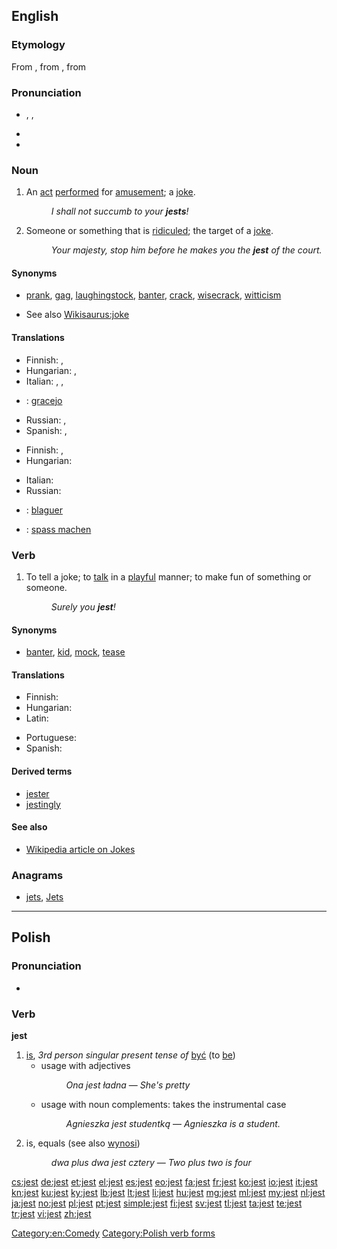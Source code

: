 ==English==

===Etymology===
From {{etyl|enm|en}} {{term|geste||lang=enm|idle tale}}, from  {{etyl|fro|en}} {{term|geste||lang=fro|acts, exploits}}, from {{etyl|la|en}} {{term|gesta||lang=la|acts, deeds}}

===Pronunciation===
* {{enPR|jĕst}}, {{IPA|/ʤest/}}, {{X-SAMPA|/dZest/}}
* {{audio|en-us-jest.ogg|Audio (US)}}
* {{rhymes|ɛst}}

===Noun===
{{en-noun}}

# {{archaic}} An [[act]] [[perform]]ed for [[amusement]]; a [[joke]].
#: ''I shall not succumb to your '''jests'''!''
# {{obsolete}} Someone or something that is [[ridicule]]d; the target of a [[joke]].
#: ''Your majesty, stop him before he makes you the '''jest''' of the court.''

====Synonyms====
* {{sense|joke}} [[prank]], [[gag]], [[laughingstock]], [[banter]], [[crack]], [[wisecrack]], [[witticism]]
* See also [[Wikisaurus:joke]]

====Translations====
{{trans-top|joke}}
* Finnish: {{t+|fi|pila}}, {{t+|fi|vitsi}}
* Hungarian: {{t+|hu|tréfa}}, {{t-|hu|tréfálkozás}}
* Italian: {{t+|it|scherzo}}, {{t+|it|barzelletta}}, {{t+|it|battuta|f}}
{{trans-mid}}
* {{ttbc|pt}}: [[gracejo]] {{m}}
* Russian: {{t+|ru|насмешка|f}}, {{t+|ru|острота|f}}
* Spanish: {{t+|es|broma|f}}, {{t+|es|chiste|m}}
{{trans-bottom}}

{{trans-top|target of a joke}}
* Finnish: {{t-|fi|naurunaihe}}, {{t+|fi|vitsi}}
* Hungarian: {{t-|hu|nevetség tárgya}}
{{trans-mid}}
* Italian: {{t-|it|oggetto di scherno}}
* Russian: {{t+|ru|посмешище|n}}
{{trans-bottom}}

{{checktrans-top}}
* {{ttbc|fr}}:  [[blaguer]]
* {{ttbc|de}}:  [[spass machen]]
{{trans-mid}}

{{trans-bottom}}

===Verb===
{{en-verb}}

# To tell a joke; to [[talk]] in a [[playful]] manner; to make fun of something or someone.  <!--transitive and intransitive-->
#: ''Surely you '''jest'''!''

====Synonyms====
* {{sense|to joke}} [[banter]], [[kid]], [[mock]], [[tease]]

====Translations====
{{trans-top|to tell a joke}}
* Finnish: {{t+|fi|vitsailla}}
* Hungarian: {{t+|hu|tréfálkozik}}
* Latin: {{t-|la|iocor}}
{{trans-mid}}
* Portuguese: {{t+|pt|gracejar}}
* Spanish: {{t+|es|bromear}}
{{trans-bottom}}

====Derived terms====
* [[jester]]
* [[jestingly]]

====See also====
* [http://en.wikipedia.org/wiki/Jest Wikipedia article on Jokes]

===Anagrams===
* [[jets#English|jets]], [[Jets#English|Jets]]

[[Category:en:Comedy]]

----

==Polish==

===Pronunciation===
* {{IPA|/jɛst/|lang=pl}}

===Verb===
'''jest'''

# [[is]], ''3rd person singular present tense of'' [[być]] (to [[be]])
#* usage with adjectives
#*: ''Ona jest ładna'' &mdash; ''She's pretty''
#* usage with noun complements: takes the instrumental case
#*: ''Agnieszka jest studentką'' &mdash; ''Agnieszka is a student.''
# {{mathematics|lang=pl}} is, equals (see also [[wynosi]])
#: ''dwa plus dwa jest cztery'' &mdash; ''Two plus two is four''

[[Category:Polish verb forms]]

[[cs:jest]]
[[de:jest]]
[[et:jest]]
[[el:jest]]
[[es:jest]]
[[eo:jest]]
[[fa:jest]]
[[fr:jest]]
[[ko:jest]]
[[io:jest]]
[[it:jest]]
[[kn:jest]]
[[ku:jest]]
[[ky:jest]]
[[lb:jest]]
[[lt:jest]]
[[li:jest]]
[[hu:jest]]
[[mg:jest]]
[[ml:jest]]
[[my:jest]]
[[nl:jest]]
[[ja:jest]]
[[no:jest]]
[[pl:jest]]
[[pt:jest]]
[[simple:jest]]
[[fi:jest]]
[[sv:jest]]
[[tl:jest]]
[[ta:jest]]
[[te:jest]]
[[tr:jest]]
[[vi:jest]]
[[zh:jest]]